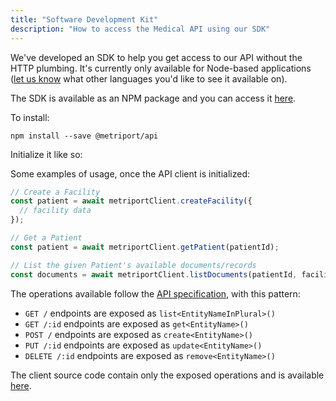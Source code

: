 ```yaml
---
title: "Software Development Kit"
description: "How to access the Medical API using our SDK"
---
```


We've developed an SDK to help you get access to our API without the HTTP plumbing. It's currently only available for
Node-based applications ([let us know](https://www.metriport.com/contact-us) what other languages you'd like to see it available on).

The SDK is available as an NPM package and you can access it [here](https://www.npmjs.com/package/@metriport/api).

To install:

```shell
npm install --save @metriport/api
```

Initialize it like so:

<Snippet file="medical-api-init.mdx" />

Some examples of usage, once the API client is initialized:

```typescript
// Create a Facility
const patient = await metriportClient.createFacility({
  // facility data
});

// Get a Patient
const patient = await metriportClient.getPatient(patientId);

// List the given Patient's available documents/records
const documents = await metriportClient.listDocuments(patientId, facilityId);
```

The operations available follow the [API specification](/medical-api/api-reference/organization/create-organization), 
with this pattern:
- `GET /` endpoints are exposed as `list<EntityNameInPlural>()`
- `GET /:id` endpoints are exposed as `get<EntityName>()`
- `POST /` endpoints are exposed as `create<EntityName>()`
- `PUT /:id` endpoints are exposed as `update<EntityName>()`
- `DELETE /:id` endpoints are exposed as `remove<EntityName>()`

The client source code contain only the exposed operations and is available
[here](https://github.com/metriport/metriport/blob/develop/packages/api-sdk/src/medical/client/metriport.ts).